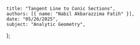     title: "Tangent Line to Conic Sections",
    authors: [{ name: "Nabil Akbarazzima Fatih" }],
    date: "05/26/2025",
    subject: "Analytic Geometry",
};